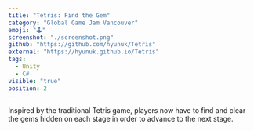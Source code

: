 ```yaml
---
title: "Tetris: Find the Gem"
category: "Global Game Jam Vancouver"
emoji: "🕹️"
screenshot: "./screenshot.png"
github: "https://github.com/hyunuk/Tetris"
external: "https://hyunuk.github.io/Tetris"
tags:
  - Unity
  - C#
visible: "true"
position: 2
---
```


Inspired by the traditional Tetris game, players now have to find and clear the gems hidden on each stage in order to advance to the next stage.
